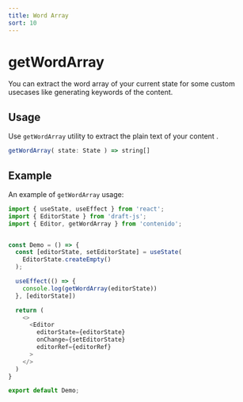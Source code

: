 ```yaml
---
title: Word Array
sort: 10
---
```


# getWordArray

You can extract the word array of your current state for some custom usecases like
generating keywords of the content.

## Usage

Use `getWordArray` utility to extract the plain text of your content .

```ts
getWordArray( state: State ) => string[]
```

## Example

An example of `getWordArray` usage:

```ts
import { useState, useEffect } from 'react';
import { EditorState } from 'draft-js';
import { Editor, getWordArray } from 'contenido';


const Demo = () => {
  const [editorState, setEditorState] = useState(
    EditorState.createEmpty()
  );

  useEffect(() => {
    console.log(getWordArray(editorState))
  }, [editorState])

  return (
    <>
      <Editor
        editorState={editorState}
        onChange={setEditorState}
        editorRef={editorRef}
      >
    </>
  )
}

export default Demo;
```
